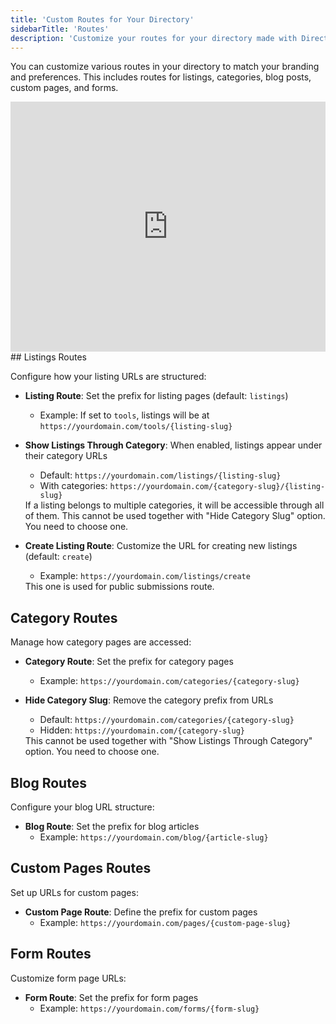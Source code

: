 ```yaml
---
title: 'Custom Routes for Your Directory'
sidebarTitle: 'Routes'
description: 'Customize your routes for your directory made with Directify'
---
```


You can customize various routes in your directory to match your branding and preferences. This includes routes for listings, categories, blog posts, custom pages, and forms.

<Frame>
  <iframe width="100%" height="400" src="https://www.youtube.com/embed/oLE1F79o5FA?si=2Kw5sTpzyOtRpIIo" title="YouTube video player" frameborder="0" allow="accelerometer; autoplay; clipboard-write; encrypted-media; gyroscope; picture-in-picture; web-share" referrerpolicy="strict-origin-when-cross-origin" allowfullscreen></iframe>
</Frame>
## Listings Routes

Configure how your listing URLs are structured:

- **Listing Route**: Set the prefix for listing pages (default: `listings`)
  - Example: If set to `tools`, listings will be at `https://yourdomain.com/tools/{listing-slug}`

- **Show Listings Through Category**: When enabled, listings appear under their category URLs
  - Default: `https://yourdomain.com/listings/{listing-slug}`
  - With categories: `https://yourdomain.com/{category-slug}/{listing-slug}`
   
  <Note>
    If a listing belongs to multiple categories, it will be accessible through all of them.
  </Note>

  <Warning>
    This cannot be used together with "Hide Category Slug" option.
    You need to choose one.
  </Warning>

- **Create Listing Route**: Customize the URL for creating new listings (default: `create`)
  - Example: `https://yourdomain.com/listings/create`

  <Note>
    This one is used for public submissions route.
  </Note>

## Category Routes

Manage how category pages are accessed:

- **Category Route**: Set the prefix for category pages
  - Example: `https://yourdomain.com/categories/{category-slug}`

- **Hide Category Slug**: Remove the category prefix from URLs
  - Default: `https://yourdomain.com/categories/{category-slug}`
  - Hidden: `https://yourdomain.com/{category-slug}`

  <Warning>
    This cannot be used together with "Show Listings Through Category" option.
    You need to choose one.
  </Warning>

## Blog Routes

Configure your blog URL structure:

- **Blog Route**: Set the prefix for blog articles
  - Example: `https://yourdomain.com/blog/{article-slug}`


## Custom Pages Routes

Set up URLs for custom pages:

- **Custom Page Route**: Define the prefix for custom pages
  - Example: `https://yourdomain.com/pages/{custom-page-slug}`

## Form Routes

Customize form page URLs:

- **Form Route**: Set the prefix for form pages
  - Example: `https://yourdomain.com/forms/{form-slug}`



